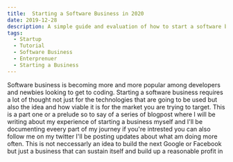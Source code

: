 ```yaml
---
title:  Starting a Software Business in 2020
date: 2019-12-28
description: A simple guide and evaluation of how to start a software business from ideation all the way to execution
tags:
  - Startup
  - Tutorial
  - Software Business
  - Enterprenuer
  - Starting a Business
---
```

 Software business is becoming more and more popular among developers and newbies looking to get to coding. Starting  a software business requires a lot of thought
 not just for the technologies that are going to be used but also  the idea and how viable it is for the market you are trying to target. 
 This is a part one or a prelude so to say of a series of blogpost where I will be  writing about my experience of starting a business myself and I'll  be 
 documenting eveery part of my journey if you're intrested you can also follow me on my twitter I'll be posting updates about what am doing more often.
    This is not neccessarly an idea to build the next Google or  Facebook but just a business that can sustain itself and build up  a reasonable profit in

